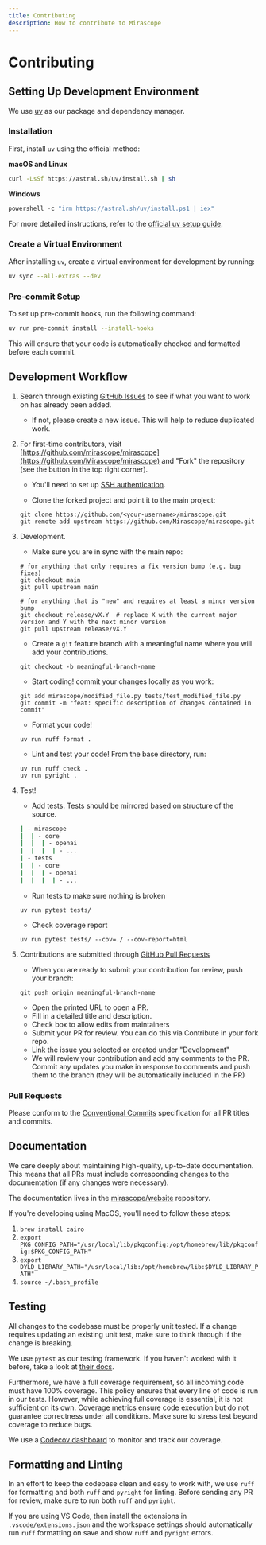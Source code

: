 ```yaml
---
title: Contributing
description: How to contribute to Mirascope
---
```


# Contributing

## Setting Up Development Environment

We use [uv](https://docs.astral.sh/uv/) as our package and dependency manager.

### Installation

First, install `uv` using the official method:

**macOS and Linux**

```sh
curl -LsSf https://astral.sh/uv/install.sh | sh
```

**Windows**

```powershell
powershell -c "irm https://astral.sh/uv/install.ps1 | iex"
```

For more detailed instructions, refer to the [official uv setup guide](https://docs.astral.sh/uv/#getting-started).

### Create a Virtual Environment

After installing `uv`, create a virtual environment for development by running:

```sh
uv sync --all-extras --dev
```

### Pre-commit Setup

To set up pre-commit hooks, run the following command:

```sh
uv run pre-commit install --install-hooks
```

This will ensure that your code is automatically checked and formatted before each commit.

## Development Workflow

1. Search through existing [GitHub Issues](https://github.com/Mirascope/mirascope/issues) to see if what you want to work on has already been added.

    - If not, please create a new issue. This will help to reduce duplicated work.

2. For first-time contributors, visit [https://github.com/mirascope/mirascope](https://github.com/Mirascope/mirascope) and "Fork" the repository (see the button in the top right corner).

    - You'll need to set up [SSH authentication](https://docs.github.com/en/authentication/connecting-to-github-with-ssh).

    - Clone the forked project and point it to the main project:

    ```shell
    git clone https://github.com/<your-username>/mirascope.git
    git remote add upstream https://github.com/Mirascope/mirascope.git
    ```

3. Development.

    - Make sure you are in sync with the main repo:

    ```shell
    # for anything that only requires a fix version bump (e.g. bug fixes)
    git checkout main
    git pull upstream main

    # for anything that is "new" and requires at least a minor version bump
    git checkout release/vX.Y  # replace X with the current major version and Y with the next minor version
    git pull upstream release/vX.Y
    ```

    - Create a `git` feature branch with a meaningful name where you will add your contributions.

    ```shell
    git checkout -b meaningful-branch-name
    ```

    - Start coding! commit your changes locally as you work:

    ```shell
    git add mirascope/modified_file.py tests/test_modified_file.py
    git commit -m "feat: specific description of changes contained in commit"
    ```

    - Format your code!

    ```shell
    uv run ruff format .
    ```

    - Lint and test your code! From the base directory, run:

    ```shell
    uv run ruff check .
    uv run pyright .
    ```

4. Test!

    - Add tests. Tests should be mirrored based on structure of the source.

    ```bash
    | - mirascope
    |  | - core
    |  |  | - openai
    |  |  |  | - ...
    | - tests
    |  | - core
    |  |  | - openai
    |  |  |  | - ...
    ```
  
    - Run tests to make sure nothing is broken

    ```shell
    uv run pytest tests/
    ```

    - Check coverage report

    ```shell
    uv run pytest tests/ --cov=./ --cov-report=html
    ```

5. Contributions are submitted through [GitHub Pull Requests](https://docs.github.com/en/pull-requests/collaborating-with-pull-requests/proposing-changes-to-your-work-with-pull-requests/about-pull-requests)

    - When you are ready to submit your contribution for review, push your branch:

    ```shell
    git push origin meaningful-branch-name
    ```

    - Open the printed URL to open a PR.
    - Fill in a detailed title and description.
    - Check box to allow edits from maintainers
    - Submit your PR for review. You can do this via Contribute in your fork repo.
    - Link the issue you selected or created under "Development"
    - We will review your contribution and add any comments to the PR. Commit any updates you make in response to comments and push them to the branch (they will be automatically included in the PR)

### Pull Requests

Please conform to the [Conventional Commits](https://www.conventionalcommits.org/en/v1.0.0/) specification for all PR titles and commits.

## Documentation

We care deeply about maintaining high-quality, up-to-date documentation. This means that all PRs must include corresponding changes to the documentation (if any changes were necessary).

The documentation lives in the [mirascope/website](https://github.com/Mirascope/website) repository.

<Warning title="MacOS Users Will Need cairo">
If you're developing using MacOS, you'll need to follow these steps:

1. `brew install cairo`
2. `export PKG_CONFIG_PATH="/usr/local/lib/pkgconfig:/opt/homebrew/lib/pkgconfig:$PKG_CONFIG_PATH"`
3. `export DYLD_LIBRARY_PATH="/usr/local/lib:/opt/homebrew/lib:$DYLD_LIBRARY_PATH"`
4. `source ~/.bash_profile`
</Warning>

## Testing

All changes to the codebase must be properly unit tested. If a change requires updating an existing unit test, make sure to think through if the change is breaking.

We use `pytest` as our testing framework. If you haven't worked with it before, take a look at [their docs](https://docs.pytest.org/).

Furthermore, we have a full coverage requirement, so all incoming code must have 100% coverage. This policy ensures that every line of code is run in our tests. However, while achieving full coverage is essential, it is not sufficient on its own. Coverage metrics ensure code execution but do not guarantee correctness under all conditions. Make sure to stress test beyond coverage to reduce bugs.

We use a [Codecov dashboard](https://app.codecov.io/github/Mirascope/mirascope/tree/main) to monitor and track our coverage.

## Formatting and Linting

In an effort to keep the codebase clean and easy to work with, we use `ruff` for formatting and both `ruff` and `pyright` for linting. Before sending any PR for review, make sure to run both `ruff` and `pyright`.

If you are using VS Code, then install the extensions in `.vscode/extensions.json` and the workspace settings should automatically run `ruff` formatting on save and show `ruff` and `pyright` errors.